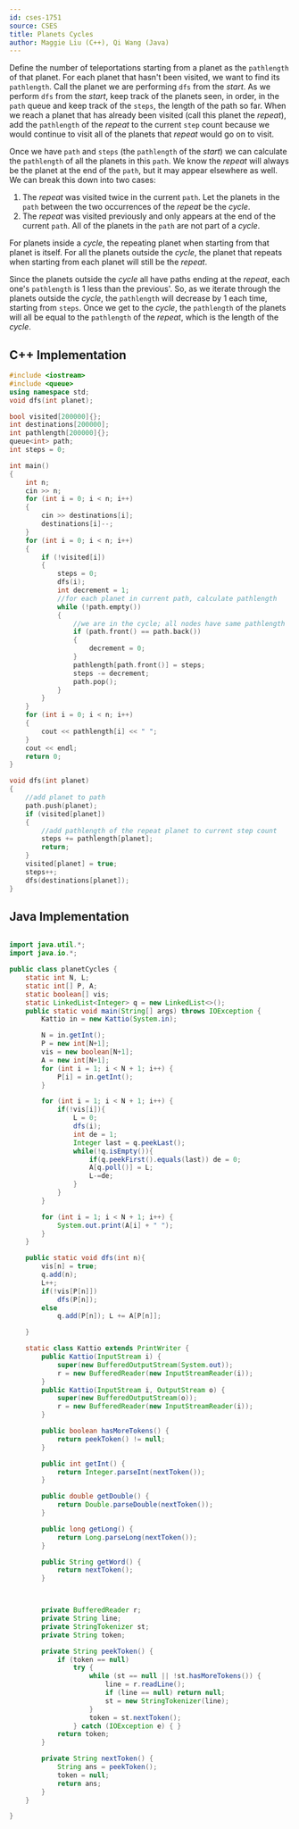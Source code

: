 ```yaml
---
id: cses-1751
source: CSES 
title: Planets Cycles
author: Maggie Liu (C++), Qi Wang (Java)
---
```


Define the number of teleportations starting from a planet as the $\texttt{pathlength}$ of that planet. For each planet that hasn't been visited, we want to find its $\texttt{pathlength}$. Call the planet we are performing $\texttt{dfs}$ from the $\textit{start}$. As we perform $\texttt{dfs}$ from the $\textit{start}$, keep track of the planets seen, in order, in the $\texttt{path}$ queue and keep track of the $\texttt{steps}$, the length of the path so far. When we reach a planet that has already been visited (call this planet the $\textit{repeat}$), add the $\texttt{pathlength}$ of the $\textit{repeat}$ to the current $\texttt{step}$ count because we would continue to visit all of the planets that $\textit{repeat}$ would go on to visit. 

Once we have $\texttt{path}$ and $\texttt{steps}$ (the $\texttt{pathlength}$ of the $\textit{start}$) we can calculate the $\texttt{pathlength}$ of all the planets in this $\texttt{path}$. We know the $\textit{repeat}$ will always be the planet at the end of the $\texttt{path}$, but it may appear elsewhere as well. We can break this down into two cases:
1. The $\textit{repeat}$ was visited twice in the current $\texttt{path}$. Let the planets in the $\texttt{path}$ between the two occurrences of the $\textit{repeat}$ be the $\textit{cycle}$.
2. The $\textit{repeat}$ was visited previously and only appears at the end of the current $\texttt{path}$. All of the planets in the $\texttt{path}$ are not part of a $\textit{cycle}$.

For planets inside a $\textit{cycle}$, the repeating planet when starting from that planet is itself. For all the planets outside the $\textit{cycle}$, the planet that repeats when starting from each planet will still be the $\textit{repeat}$.

Since the planets outside the $\textit{cycle}$ all have paths ending at the $\textit{repeat}$, each one's $\texttt{pathlength}$ is $1$ less than the previous'. So, as we iterate through the planets outside the $\textit{cycle}$, the $\texttt{pathlength}$ will decrease by $1$ each time, starting from $\texttt{steps}$. Once we get to the $\textit{cycle}$, the $\texttt{pathlength}$ of the planets will all be equal to the $\texttt{pathlength}$ of the $\textit{repeat}$, which is the length of the $\textit{cycle}$.

<LanguageSection>

<CPPSection>

## C++ Implementation

```cpp
#include <iostream>
#include <queue>
using namespace std;
void dfs(int planet);

bool visited[200000]{};
int destinations[200000];
int pathlength[200000]{};
queue<int> path;
int steps = 0;

int main()
{
	int n;
	cin >> n;
	for (int i = 0; i < n; i++)
	{
		cin >> destinations[i];
		destinations[i]--;
	}
	for (int i = 0; i < n; i++)
	{
		if (!visited[i])
		{
			steps = 0;
			dfs(i);
			int decrement = 1;
			//for each planet in current path, calculate pathlength
			while (!path.empty())
			{
				//we are in the cycle; all nodes have same pathlength
				if (path.front() == path.back())
				{
					decrement = 0;
				}
				pathlength[path.front()] = steps;
				steps -= decrement;
				path.pop();
			}
		}
	}
	for (int i = 0; i < n; i++)
	{
		cout << pathlength[i] << " ";
	}
	cout << endl;
	return 0;
}

void dfs(int planet)
{
	//add planet to path
	path.push(planet);
	if (visited[planet])
	{
		//add pathlength of the repeat planet to current step count
		steps += pathlength[planet];
		return;
	}
	visited[planet] = true;
	steps++;
	dfs(destinations[planet]);
}
```

</CPPSection>

<JavaSection>

## Java Implementation

```java

import java.util.*;
import java.io.*;

public class planetCycles {
    static int N, L;
    static int[] P, A;
    static boolean[] vis;
    static LinkedList<Integer> q = new LinkedList<>();
    public static void main(String[] args) throws IOException {
        Kattio in = new Kattio(System.in);

        N = in.getInt();
        P = new int[N+1];
        vis = new boolean[N+1];
        A = new int[N+1];
        for (int i = 1; i < N + 1; i++) {
            P[i] = in.getInt();
        }

        for (int i = 1; i < N + 1; i++) {
            if(!vis[i]){
                L = 0;
                dfs(i);
                int de = 1;
                Integer last = q.peekLast();
                while(!q.isEmpty()){
                    if(q.peekFirst().equals(last)) de = 0;
                    A[q.poll()] = L;
                    L-=de;
                }
            }
        }

        for (int i = 1; i < N + 1; i++) {
            System.out.print(A[i] + " ");
        }
    }

    public static void dfs(int n){
        vis[n] = true;
        q.add(n);
        L++;
        if(!vis[P[n]])
            dfs(P[n]);
        else
            q.add(P[n]); L += A[P[n]];

    }

    static class Kattio extends PrintWriter {
        public Kattio(InputStream i) {
            super(new BufferedOutputStream(System.out));
            r = new BufferedReader(new InputStreamReader(i));
        }
        public Kattio(InputStream i, OutputStream o) {
            super(new BufferedOutputStream(o));
            r = new BufferedReader(new InputStreamReader(i));
        }

        public boolean hasMoreTokens() {
            return peekToken() != null;
        }

        public int getInt() {
            return Integer.parseInt(nextToken());
        }

        public double getDouble() {
            return Double.parseDouble(nextToken());
        }

        public long getLong() {
            return Long.parseLong(nextToken());
        }

        public String getWord() {
            return nextToken();
        }



        private BufferedReader r;
        private String line;
        private StringTokenizer st;
        private String token;

        private String peekToken() {
            if (token == null)
                try {
                    while (st == null || !st.hasMoreTokens()) {
                        line = r.readLine();
                        if (line == null) return null;
                        st = new StringTokenizer(line);
                    }
                    token = st.nextToken();
                } catch (IOException e) { }
            return token;
        }

        private String nextToken() {
            String ans = peekToken();
            token = null;
            return ans;
        }
    }

}

```
</JavaSection>

</LanguageSection>